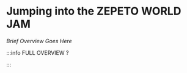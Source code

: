 # Jumping into the ZEPETO WORLD JAM

_Brief Overview Goes Here_


<DocCardList />

:::info FULL OVERVIEW ?

<QuestButton
  text="Go To Campaign Page"
  link="https://app.stackup.dev/campaign_page/jumping-into-the-zepeto-world-jam"
/>

:::
